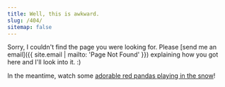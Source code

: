 ```yaml
---
title: Well, this is awkward.
slug: /404/
sitemap: false
---
```


Sorry, I couldn't find the page you were looking for.
Please [send me an email]({{ site.email | mailto: 'Page Not Found' }}) explaining how you got here and I'll look into it. :)

In the meantime, watch some [adorable red pandas playing in the snow](https://www.youtube.com/watch?v=y6GaPkkGZGw)!
